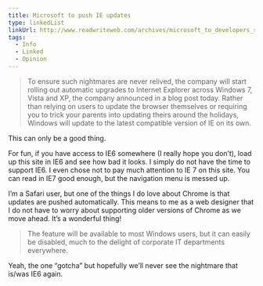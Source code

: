 ```yaml
---
title: Microsoft to push IE updates
type: linkedList
linkUrl: http://www.readwriteweb.com/archives/microsoft_to_developers_sorry_about_the_whole_ie6.php
tags:
  - Info
  - Linked
  - Opinion
---
```


> To ensure such nightmares are never relived, the company will start rolling out automatic upgrades to Internet Explorer across Windows 7, Vista and XP, the company announced in a blog post today. Rather than relying on users to update the browser themselves or requiring you to trick your parents into updating theirs around the holidays, Windows will update to the latest compatible version of IE on its own.

This can only be a good thing.

For fun, if you have access to IE6 somewhere (I really hope you don’t), load up this site in IE6 and see how bad it looks. I simply do not have the time to support IE6. I even chose not to pay much attention to IE 7 on this site. You can read in IE7 good enough, but the navigation menu is messed up.

I’m a Safari user, but one of the things I do love about Chrome is that updates are pushed automatically. This means to me as a web designer that I do not have to worry about supporting older versions of Chrome as we move ahead. It’s a wonderful thing!

> The feature will be available to most Windows users, but it can easily be disabled, much to the delight of corporate IT departments everywhere.

Yeah, the one “gotcha” but hopefully we’ll never see the nightmare that is/was IE6 again.
